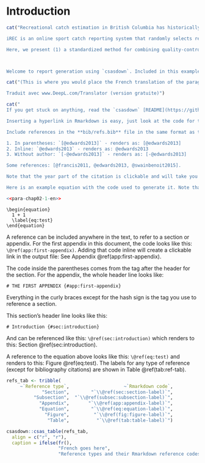 # Introduction {#sec:introduction}

<!-- An example of how to include text based on the language. The two chunks below shows how switching the toggle in the YAML header for french allows inclusion/rejection of a paragraph. -->

```r
cat("Recreational catch estimation in British Columbia has historically been accomplished using a combination of creel surveys and logbook programs. Creel surveys involve overflights to determine effort and dockside fisher interviews. This data is supplemented by logbook programs where guides and lodges voluntarily submit catch data. However, there are substantial spatial and temporal gaps in the creel and logbook data, which targets the most heavily fished areas and months. A mandatory Internet Recreational Effort and Catch (iREC) survey was introduced in 2013 to resolve these gaps.

iREC is an online sport catch reporting system that randomly selects recreational licence holders to self-report kept and released fish by adipose clip status for a given month of the year. This survey covers all months and regions. License holders also report if they did not fish which is equally as important as reported catch. The values from iREC are calibrated against creel survey estimates and combined to fill in spatial and temporal gaps where there are no creel or logbook programs but fishing does occur. These data have been variably incorporated into the recreational catch since 2013 in most regions domestically, but this incorporation has not occurred in a standardized way. Furthermore, iREC has not be incorporated in catch estimates prior to 2013. The Pacific Salmon Treaty outlines a 2009-2015 base period for calculating calendar year exploitation rate (CYER). This base period currently combines incongruous data sources (a mix of yearly iREC-incorporated and yearly catch estimates without iREC) and creates a bias when comparing to current data (yearly iREC-incorporated catch estimates). 

Here, we present (1) a standardized method for combining quality-controlled creel and iREC data in years where both sources exist (2013-present) to generate the best recreational catch estimate by month and area, which is then rolled up to year and finescale fishery levels. (2) Next, in years where iREC is unavailable (before 2013), we model iREC-incorporated seasonal catch estimates by finescale fishery using the relationship between summertime creel estimates without iREC and seasonal iREC-incorporated catch estimates from 2013-2023. These seasonal estimates are then rolled up into yearly estimates. 



Welcome to report generation using `csasdown`. Included in this example document are many useful bits of information on how to write a reproducible report document using  the `csasdown` package, which is based on [Rmarkdown](https://rmarkdown.rstudio.com/) and [Bookdown](https://bookdown.org/). The information given in this example document should be used with all three `csasdown` document types: Research Document (`resdoc`), Science Response (`sr`), and Technical Report (`techreport`).")
```

```r
cat("(This is where you would place the French translation of the paragraph. Once you do, set needs_trans to FALSE in the chunk header) Bienvenue dans la génération de rapports à l'aide de `csasdown`. Ce document d'exemple contient de nombreuses informations utiles sur la façon d'écrire un rapport reproductible à l'aide du paquetage `csasdown`, qui est basé sur [Rmarkdown] (https://rmarkdown.rstudio.com/) et [Bookdown] (https://bookdown.org/). Les informations données dans cet exemple doivent être utilisées avec les trois types de documents `csasdown` : Document de recherche (`resdoc`), Réponse scientifique (`sr`), et Rapport technique (`techreport`).

Traduit avec www.DeepL.com/Translator (version gratuite)")
```

```r
cat("
If you get stuck on anything, read the `csasdown` [README](https://github.com/pbs-assess/csasdown/blob/master/README.md) carefully and all the [Wiki pages](https://github.com/pbs-assess/csasdown/wiki). There are many tips and tricks located in those pages. 

Inserting a hyperlink in Rmarkdown is easy, just look at the code for the paragraph above. It is located in **01_introduction.Rmd**

Include references in the **bib/refs.bib** file in the same format as the example that is already in the file. This is called *BiBLaTeX* format. Once you have added the reference, you can cite it using Rmarkdown in the following ways:

1. In parentheses: `[@edwards2013]` - renders as: [@edwards2013]
2. Inline: `@edwards2013` - renders as: @edwards2013
3. Without author: `[-@edwards2013]` - renders as: [-@edwards2013]

Some references: [@francis2011, @edwards2013, @swainbenoit2015].

Note that the year part of the citation is clickable and will take you directly to the reference in the References section.

Here is an example equation with the code used to generate it. Note that `csasdown` automatically numbers it on the right-hand side of the page. It does this consecutively throughout the document sections, but appendices are each numbered on their own, e.g. A.1, A.2, ... for Appendix A, and B.1, B.2, ... for Appendix B.")
```

```r
<<para-chap02-1-en>>
```

````
\begin{equation}
  1 + 1
  \label{eq:test}
\end{equation}
````

\begin{equation}
  1 + 1
  \label{eq:test}
\end{equation}

A reference can be included anywhere in the text, to refer to a section or appendix. For the first appendix in this document, the code looks like this: `\@ref(app:first-appendix)`. Adding that code inline will create a clickable link in the output file: See Appendix \@ref(app:first-appendix).

The code inside the parentheses comes from the tag after the header for the section. For the appendix, the whole header line looks like:

`# THE FIRST APPENDIX {#app:first-appendix}`

Everything in the curly braces except for the hash sign is the tag you use to reference a section.

This section's header line looks like this:

`# Introduction {#sec:introduction}`

And can be referenced like this: `\@ref(sec:introduction)` which renders to this: Section \@ref(sec:introduction).

A reference to the equation above looks like this: `\@ref(eq:test)` and renders to this: Figure \@ref(eq:test). The labels for any type of reference (except for bibliography citations) are shown in Table \@ref(tab:ref-tab).

```r
refs_tab <- tribble(
     ~`Reference type`,                    ~`Rmarkdown code`,
             "Section",        "`\\@ref(sec:section-label)`",
          "Subsection",  "`\\@ref(subsec:subsection-label)`",
            "Appendix",       "`\\@ref(app:appendix-label)`",
            "Equation",        "`\\@ref(eq:equation-label)`",
              "Figure",         "`\\@ref(fig:figure-label)`",
               "Table",          "`\\@ref(tab:table-label)`")

csasdown::csas_table(refs_tab,
  align = c("r", "r"),
  caption = ifelse(fr(),
                   "French goes here",
                   "Reference types and their Rmarkdown reference codes."))
```
